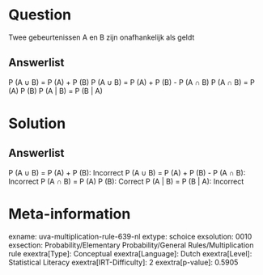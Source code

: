 Question
========

Twee gebeurtenissen A en B zijn onafhankelijk als geldt

Answerlist
----------

P (A ∪ B) = P (A) + P (B)
P (A ∪ B) = P (A) + P (B) - P (A ∩ B)
P (A ∩ B) = P (A)   P (B)
P (A | B) = P (B | A)

Solution
========

Answerlist
----------

P (A ∪ B) = P (A) + P (B): Incorrect
P (A ∪ B) = P (A) + P (B) - P (A ∩ B): Incorrect
P (A ∩ B) = P (A)   P (B): Correct
P (A | B) = P (B | A): Incorrect

Meta-information
================
exname: uva-multiplication-rule-639-nl
extype: schoice
exsolution: 0010
exsection: Probability/Elementary Probability/General Rules/Multiplication rule
exextra[Type]: Conceptual
exextra[Language]: Dutch
exextra[Level]: Statistical Literacy
exextra[IRT-Difficulty]: 2
exextra[p-value]: 0.5905
